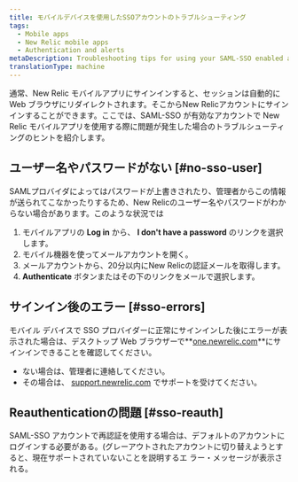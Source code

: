 ```yaml
---
title: モバイルデバイスを使用したSSOアカウントのトラブルシューティング
tags:
  - Mobile apps
  - New Relic mobile apps
  - Authentication and alerts
metaDescription: Troubleshooting tips for using your SAML-SSO enabled account with the New Relic mobile app.
translationType: machine
---
```


通常、New Relic モバイルアプリにサインインすると、セッションは自動的に Web ブラウザにリダイレクトされます。そこからNew Relicアカウントにサインインすることができます。ここでは、SAML-SSO が有効なアカウントで New Relic モバイルアプリを使用する際に問題が発生した場合のトラブルシューティングのヒントを紹介します。

## ユーザー名やパスワードがない [#no-sso-user]

SAMLプロバイダによってはパスワードが上書きされたり、管理者からこの情報が送られてこなかったりするため、New Relicのユーザー名やパスワードがわからない場合があります。このような状況では

1. モバイルアプリの **Log in** から、 **I don't have a password** のリンクを選択します。
2. モバイル機器を使ってメールアカウントを開く。
3. メールアカウントから、20分以内にNew Relicの認証メールを取得します。
4. **Authenticate** ボタンまたはその下のリンクをメールで選択します。

## サインイン後のエラー [#sso-errors]

モバイル デバイスで SSO プロバイダーに正常にサインインした後にエラーが表示された場合は、デスクトップ Web ブラウザーで**[one.newrelic.com](https://one.newrelic.com)**にサインインできることを確認してください。

* ない場合は、管理者に連絡してください。
* その場合は、 [support.newrelic.com](https://support.newrelic.com) でサポートを受けてください。

## Reauthenticationの問題 [#sso-reauth]

SAML-SSO アカウントで再認証を使用する場合は、デフォルトのアカウントにログインする必要がある。(グレーアウトされたアカウントに切り替えようとすると、現在サポートされていないことを説明するエ ラー・メッセージが表示される。